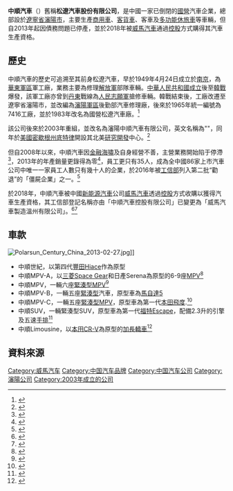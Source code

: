 {{Infobox company
| name = 中順汽車有限公司<br>Polarsun Automobile Company
| logo = Polarsun logo.png
| type = 
| genre = 
| foundation = 2003年
| founder = 
| location_city = [[遼寧省|遼寧省]][[瀋陽市|瀋陽市]]
| location_country = {{CHN}}
| location = [[蘇家屯區|蘇家屯區]]白松路22號
| origins = 
| successor = [[威馬汽車|威馬汽車]]
| key_people = 
| area_served = 全球
| industry = 汽車產業
| products = 商用車
| services =
| revenue = 982萬元[[人民幣|人民幣]]（2013年末）<ref name="#1">{{cite news|title=最袖珍車企松遼汽車員工僅35人 停產四年資產負債率高達95%|work=證券日報|date=2014-06-11|author=胡仁芳|page=C02}}</ref>
| operating_income = 
| net_income = 
| num_employees = 35人（2013年）<ref name="#1"/>
| parent =  
| divisions =
| subsid = 
| owner = 
| slogan = 
| website = {{url|www.polarsunmotor.com}}
| dissolved = 2013年（停產）<br/>2018年（被[[威馬汽車|威馬汽車]]收購）
| footnotes = 
}}
'''中順汽車'''（{{lang-en|Polarsun Automobiles}}）舊稱'''松遼汽車股份有限公司'''，是中國一家已倒閉的[[國營|國營]]汽車企業，總部設於[[遼寧省|遼寧省]][[瀋陽市|瀋陽市]]，主要生產[[商用車|商用車]]、[[客貨車|客貨車]]、客車及[[多功能休旅車|多功能休旅車]]等車輛，但自2013年起因債務問題已停產，並於2018年被[[威馬汽車|威馬汽車]]通過[[控股|控股]]方式購得其汽車生產資格。

==歷史==
中順汽車的歷史可追溯至其前身松遼汽車，早於1949年4月24日成立於[[南京|南京]]，為[[華東軍區|華東軍區]]軍工廠，業務主要為修理[[解放軍|解放軍]]部隊車輛。[[中華人民共和國成立|中華人民共和國成立]]後至[[韓戰|韓戰]]爆發，該軍工廠亦曾到[[丹東|丹東]]戰線為[[中國人民志願軍|人民志願軍]]搶修車輛。韓戰結束後，工廠改遷至遼寧省瀋陽市，並改編為[[瀋陽軍區|瀋陽軍區]]後勤部汽車修理廠，後來於1965年統一編號為7416工廠，並於1983年改名為國營松遼汽車廠。<ref>{{cite web|url=https://xw.qq.com/amphtml/20200705A0N4GP00|title=松辽汽车，卖身最频繁的车企，成也上市败也上市一生虽短暂却精彩|work=騰訊網|date=2020-07-06}}</ref>

該公司後來於2003年重組，並改名為瀋陽中順汽車有限公司，英文名稱為"{{lang|en|Polarsun Automobile}}"，同年於[[美國|美國]][[密歇根州|密歇根州]][[底特律|底特律]]開設其北美[[研究開發|研究開發]]中心。<ref>{{cite web|url=http://www.chinadaily.com.cn/cndy/2007-11/20/content_6265162.htm|title=Special Supplement: Polarsun to expand native-brand vehicle production|accessdate=2020-11-15|archive-date=2020-10-29|archive-url=https://web.archive.org/web/20201029175328/http://www.chinadaily.com.cn/cndy/2007-11/20/content_6265162.htm|dead-url=no}}</ref>

但自2008年以來，中順汽車因[[金融海嘯|金融海嘯]]及自身經營不善，主營業務開始陷于停滯<ref>{{cite news|title=只保殼不重組 松遼汽車大股東承諾成空|page=B06|date=2013-02-25|work=中國經營報|author=周遠征}}</ref>，2013年的年產銷量更錄得為零<ref>{{cite web|url=https://club.autohome.com.cn/bbs/thread/b394cd3623765368/19584641-1.html|title=九家車企去年產銷為零或變成殼資源坐待被收購}}</ref>，員工更只有35人，成為全中國86家上市汽車公司中唯一一家員工人數只有幾十人的企業，於2016年被[[工信部|工信部]]列入第二批“勸退”的「僵屍企業」之一。<ref>{{cite news|title=14家“僵屍車企”退市, 還有70家將被“勸退”|date=2016-01-05|work=[[中國企業報|中國企業報]]|author=謝育辰|page=07}}</ref>

於2018年，中順汽車被中國[[新能源汽車|新能源汽車]]公司[[威馬汽車|威馬汽車]]透過[[控股|控股]]方式收購以獲得汽車生產資格，其工信部登記名稱亦由「中順汽車控股有限公司」已變更為「威馬汽車製造溫州有限公司」。<ref>{{cite web|url=https://chejiahao.autohome.com.cn/info/2174671|title=反对"代工"模式的威马汽车 新能源生产资质或已解决|accessdate=2020-11-15|archive-date=2018-10-13|archive-url=https://web.archive.org/web/20181013211700/https://chejiahao.autohome.com.cn/info/2174671|dead-url=no}}</ref><ref>{{cite news|title=威馬汽車控股中順獲生產資質 沈暉稱造車前三年就是比燒錢|author=龔夢澤|work=證券日報|date=2018-01-26}}</ref>

{{clear}}
==車款==
[[File:Polarsun_Century_China_2013-02-27.jpg|thumb]]]]
*中順世紀，以第四代[[豐田Hiace|豐田Hiace]]作為原型
*中順MPV-A，以[[三菱得利卡#1994第四代_DELICA_Space_Gear（L400）|三菱Space Gear]]和日產Serena為原型的6-9座[[MPV|MPV]]<ref>{{cite web|url=http://en.wheelsage.org/polarsun/cars/|title=Polarsun in chronological order|access-date=2020-11-15|archive-date=2019-04-06|archive-url=https://web.archive.org/web/20190406073812/https://en.wheelsage.org/polarsun/cars/}}</ref> 
*中順MPV，一輛六座[[緊湊型轎車|緊湊型]][[MPV|MPV]]<ref>{{cite web|url=https://price.pcauto.com.cn/cars/sg1777-o2/|title=2006中顺MPV|accessdate=2020-11-15|archive-date=2018-10-14|archive-url=https://web.archive.org/web/20181014091318/https://price.pcauto.com.cn/cars/sg1777-o2/|dead-url=no}}</ref>
*中順MPV-B，一輛五座[[緊湊型轎車|緊湊型]]汽車，原型車為[[馬自達5|馬自達5]]
*中順MPV-C，一輛五座[[緊湊型轎車|緊湊型]]MPV，原型車為第一代[[本田飛度|本田飛度]].<ref>{{cite web|url=https://www.autohome.com.cn/news/200805/38573.html|title=中順MPV新車參數曝光預計下半年上市|accessdate=2020-11-15|archive-date=2019-03-31|archive-url=https://web.archive.org/web/20190331204723/https://www.autohome.com.cn/news/200805/38573.html|dead-url=no}}</ref> 
*中順SUV，一輛緊湊型SUV，原型車為第一代[[福特|福特]]Escape，配備2.3升的引擎及五速[[手排|手排]]<ref>{{cite web|url=https://www.chinacarforums.com/forum/showthread.php?t=3909|title=Polarsun century SUV|accessdate=2020-11-15|archive-date=2018-10-14|archive-url=https://web.archive.org/web/20181014010124/https://www.chinacarforums.com/forum/showthread.php?t=3909|dead-url=no}}</ref> 
*中順Limousine，以[[本田CR-V|本田CR-V]]為原型的[[加長轎車|加長轎車]]<ref>{{cite web|url=https://www.autohome.com.cn/news/200704/19349.html|title=[上海車展]探秘車展中順"神秘車型"|accessdate=2020-11-15|archive-date=2019-03-31|archive-url=https://web.archive.org/web/20190331192804/https://www.autohome.com.cn/news/200704/19349.html|dead-url=no}}</ref> 

{{clear}}
==資料來源==
{{reflist}}

{{中国汽车制造业}}
[[Category:威馬汽车|Category:威馬汽车]]
[[Category:中国汽车品牌|Category:中国汽车品牌]]
[[Category:中国汽车公司|Category:中国汽车公司]]
[[Category:瀋陽公司|Category:瀋陽公司]]
[[Category:2003年成立的公司|Category:2003年成立的公司]]